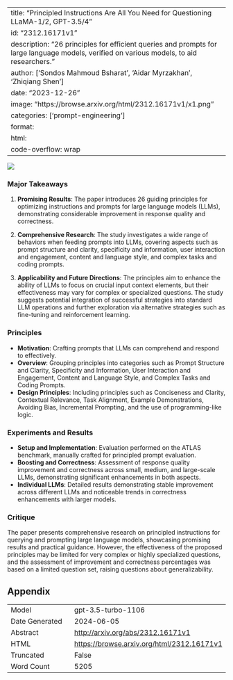 
---
title: "Principled Instructions Are All You Need for Questioning LLaMA-1/2, GPT-3.5/4"
id: "2312.16171v1"
description: "26 principles for efficient queries and prompts for large language models, verified on various models, to aid researchers."
author: ['Sondos Mahmoud Bsharat', 'Aidar Myrzakhan', 'Zhiqiang Shen']
date: "2023-12-26"
image: "https://browse.arxiv.org/html/2312.16171v1/x1.png"
categories: ['prompt-engineering']
format:
  html:
    code-overflow: wrap
---

![](https://browse.arxiv.org/html/2312.16171v1/x1.png)

### Major Takeaways

1. **Promising Results**: The paper introduces 26 guiding principles for optimizing instructions and prompts for large language models (LLMs), demonstrating considerable improvement in response quality and correctness.

2. **Comprehensive Research**: The study investigates a wide range of behaviors when feeding prompts into LLMs, covering aspects such as prompt structure and clarity, specificity and information, user interaction and engagement, content and language style, and complex tasks and coding prompts.

3. **Applicability and Future Directions**: The principles aim to enhance the ability of LLMs to focus on crucial input context elements, but their effectiveness may vary for complex or specialized questions. The study suggests potential integration of successful strategies into standard LLM operations and further exploration via alternative strategies such as fine-tuning and reinforcement learning.

### Principles

- **Motivation**: Crafting prompts that LLMs can comprehend and respond to effectively.
- **Overview**: Grouping principles into categories such as Prompt Structure and Clarity, Specificity and Information, User Interaction and Engagement, Content and Language Style, and Complex Tasks and Coding Prompts.
- **Design Principles**: Including principles such as Conciseness and Clarity, Contextual Relevance, Task Alignment, Example Demonstrations, Avoiding Bias, Incremental Prompting, and the use of programming-like logic.

### Experiments and Results

- **Setup and Implementation**: Evaluation performed on the ATLAS benchmark, manually crafted for principled prompt evaluation.
- **Boosting and Correctness**: Assessment of response quality improvement and correctness across small, medium, and large-scale LLMs, demonstrating significant enhancements in both aspects.
- **Individual LLMs**: Detailed results demonstrating stable improvement across different LLMs and noticeable trends in correctness enhancements with larger models.

### Critique

The paper presents comprehensive research on principled instructions for querying and prompting large language models, showcasing promising results and practical guidance. However, the effectiveness of the proposed principles may be limited for very complex or highly specialized questions, and the assessment of improvement and correctness percentages was based on a limited question set, raising questions about generalizability.


## Appendix

|          |          |
|----------|----------|
| Model     | gpt-3.5-turbo-1106       |
| Date Generated     | 2024-06-05       |
| Abstract | [http://arxiv.org/abs/2312.16171v1](http://arxiv.org/abs/2312.16171v1)        |
| HTML     | [https://browse.arxiv.org/html/2312.16171v1](https://browse.arxiv.org/html/2312.16171v1)       |
| Truncated       | False       |
| Word Count       | 5205       |